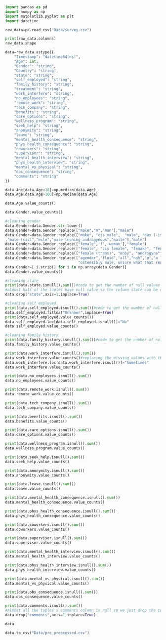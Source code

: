 ``` python
import pandas as pd
import numpy as np
import matplotlib.pyplot as plt
import datetime
```

```python
raw_data=pd.read_csv("Data/survey.csv")
```

```python
print(raw_data.columns)
raw_data.shape
```

```python
data=raw_data.astype({
    "Timestamp": "datetime64[ns]", 
    "Age": int, 
    "Gender": "string", 
    "Country": "string", 
    "state": "string",
    "self_employed": "string",
    "family_history": "string", 
    "treatment": "string",
    "work_interfere": "string",
    "no_employees": "string",
    "remote_work": "string",
    "tech_company": "string", 
    "benefits": "string",
    "care_options": "string",
    "wellness_program": "string",
    "seek_help": "string",
    "anonymity": "string",
    "leave": "string",
    "mental_health_consequence": "string",
    "phys_health_consequence": "string",
    "coworkers": "string",
    "supervisor": "string",
    "mental_health_interview": "string",
    "phys_health_interview": "string",
    "mental_vs_physical": "string",
    "obs_consequence": "string",
    "comments": "string"  
})
```

```python
data.Age[data.Age<18]=np.median(data.Age)
data.Age[data.Age>100]=np.median(data.Age)
```

```python
data.Age.value_counts()
```

```python
data.Gender.value_counts()
```

```python
#cleaning gender
data.Gender=data.Gender.str.lower()
data.Gender=data.Gender.replace(["male","m",'man'],"male")
data.Gender=data.Gender.replace(["make", "cis male",  "male", "guy (-ish) ^_^", "male-ish", "mail", "malr", "cis man", "mal"
,"male (cis)","msle","male leaning androgynous","maile"],"male")
data.Gender=data.Gender.replace(["female",'f','woman'],"female")
data.Gender=data.Gender.replace(["female", "cis female", "femake", "female (cis)", "femail", "cis-female/femme"],"female")
data.Gender=data.Gender.replace(["female (trans)", "enby", "androgyne","trans-female","genderqueer","queer","non-binary","queer/she/they","trans woman","neuter"],"non-binary")
data.Gender=data.Gender.replace(["agender","fluid","all","nah","p","a little about you","something kinda male?",
                                 "ostensibly male, unsure what that really means"],"other")
data.Gender=[ i.strip() for i in np.array(data.Gender)]                           
data.Gender.value_counts()
```

```python
#cleaning state
print(data.state.isnull().sum())#code to get the number of null values
#almost half of the tuples have null value so the column state can be dropped
data.drop("state",axis=1,inplace=True)
```

```python
#cleaning self_employed
print(data.self_employed.isnull().sum())#code to get the number of null values
data.self_employed.fillna("Unknown",inplace=True)
print(data.self_employed.value_counts())
data.self_employed.loc[data.self_employed.isnull()]="No"
data.self_employed.value_counts()
```

```python
#cleaning family history
print(data.family_history.isnull().sum())#code to get the number of null values
data.family_history.value_counts()
```

```python
print(data.work_interfere.isnull().sum())
data.work_interfere.value_counts()#replacing the missing values with the mode
data.work_interfere.loc[data.work_interfere.isnull()]="Sometimes"
data.work_interfere.value_counts()
```

```python
print(data.no_employees.isnull().sum())
data.no_employees.value_counts()
```

```python
print(data.remote_work.isnull().sum())
data.remote_work.value_counts()
```

```python
print(data.tech_company.isnull().sum())
data.tech_company.value_counts()
```

```python
print(data.benefits.isnull().sum())
data.benefits.value_counts()
```

```python
print(data.care_options.isnull().sum())
data.care_options.value_counts()
```

```python
print(data.wellness_program.isnull().sum())
data.wellness_program.value_counts()
```

```python
print(data.seek_help.isnull().sum())
data.seek_help.value_counts()
```

```python
print(data.anonymity.isnull().sum())
data.anonymity.value_counts()
```

```python
print(data.leave.isnull().sum())
data.leave.value_counts()
```
```python
print(data.mental_health_consequence.isnull().sum())
data.mental_health_consequence.value_counts()
```

```python
print(data.phys_health_consequence.isnull().sum())
data.phys_health_consequence.value_counts()
```
```python
print(data.coworkers.isnull().sum())
data.coworkers.value_counts()
```

```python
print(data.supervisor.isnull().sum())
data.supervisor.value_counts()
```

```python
print(data.mental_health_interview.isnull().sum())
data.mental_health_interview.value_counts()
```

```python
print(data.phys_health_interview.isnull().sum())
data.phys_health_interview.value_counts()
```

```python
print(data.mental_vs_physical.isnull().sum())
data.mental_vs_physical.value_counts()
```

```python
print(data.obs_consequence.isnull().sum())
data.obs_consequence.value_counts()
```

```python
print(data.comments.isnull().sum())
#Almost all the tuples's comments column is null so we just drop the column
data.drop("comments",axis=1,inplace=True)
```

```python
data
```

```python
data.to_csv("Data/pre_preocessed.csv")
```

